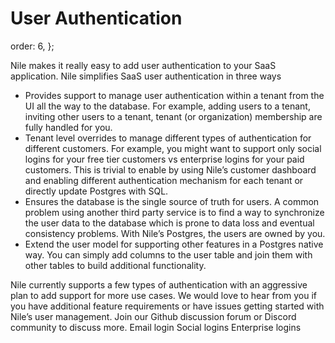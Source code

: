 # User Authentication

  order: 6,
};

Nile makes it really easy to add user authentication to your SaaS application. Nile simplifies SaaS user authentication in three ways

- Provides support to manage user authentication within a tenant from the UI all the way to the database. For example, adding users to a tenant, inviting other users to a tenant, tenant (or organization) membership are fully handled for you.
- Tenant level overrides to manage different types of authentication for different customers. For example, you might want to support only social logins for your free tier customers vs enterprise logins for your paid customers. This is trivial to enable by using Nile’s customer dashboard and enabling different authentication mechanism for each tenant or directly update Postgres with SQL.
- Ensures the database is the single source of truth for users. A common problem using another third party service is to find a way to synchronize the user data to the database which is prone to data loss and eventual consistency problems. With Nile’s Postgres, the users are owned by you.
- Extend the user model for supporting other features in a Postgres native way. You can simply add columns to the user table and join them with other tables to build additional functionality.

Nile currently supports a few types of authentication with an aggressive plan to add support for more use cases. We would love to hear from you if you have additional feature requirements or have issues getting started with Nile’s user management. Join our Github discussion forum or Discord community to discuss more.
Email login
<Cards>
  <Card file="./quick-start/nextjs.mdx" root="user-authentication" />
</Cards>
Social logins
<Cards>
  <Card file="./social/google.mdx" root="user-authentication" />
</Cards>
Enterprise logins
<Cards>
  <Card file="./enterprise/okta.mdx" root="user-authentication" />
</Cards>

